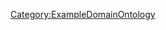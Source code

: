 {{{info|add title=New SystemComponent|edit title=Edit SystemComponent|page name=C<unique number;random;10>}}}

{{FormHeader|SystemComponent}}
{{StandardFormSections}}
{{FormFooter}}

<noinclude>[[Category:ExampleDomainOntology]]</noinclude>
